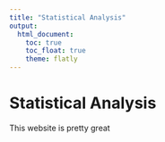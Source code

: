 ```yaml
---
title: "Statistical Analysis"
output: 
  html_document:
    toc: true
    toc_float: true
    theme: flatly
---
```


# Statistical Analysis

This website is pretty great